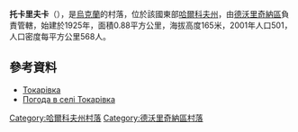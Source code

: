 {{coord|49|47|24|N|37|54|27|E|scale:100000_region:UA|display=title}}

'''托卡里夫卡'''（{{lang-uk|Токарівка}}），是[[烏克蘭|烏克蘭]]的村落，位於該國東部[[哈爾科夫州|哈爾科夫州]]，由[[德沃里奇納區|德沃里奇納區]]負責管轄，始建於1925年，面積0.88平方公里，海拔高度165米，2001年人口501，人口密度每平方公里568人。

==參考資料==
* [http://w1.c1.rada.gov.ua/pls/z7502/A005?rdat1=09.01.2009&rf7571=32914 Токарівка]{{dead link|date=2018年3月 |bot=InternetArchiveBot |fix-attempted=yes }}
* [http://weather.in.ua/ua/har'kovskaja/26244 Погода в селі Токарівка]{{Wayback|url=http://weather.in.ua/ua/har%27kovskaja/26244 |date=20200806074624 }}

{{DEFAULTSORT:Токарівка}}
[[Category:哈爾科夫州村落|Category:哈爾科夫州村落]]
[[Category:德沃里奇納區村落|Category:德沃里奇納區村落]]


{{Kharkiv-geo-stub}}